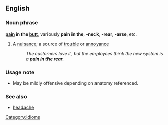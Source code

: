 ==English==

===Noun phrase===
'''[[pain]] in the [[butt]]''',
variously '''pain in the''', '''-neck''', '''-rear''', '''-arse''', etc.
#A [[nuisance]]; a source of [[trouble]] or [[annoy]]ance
#:''The customers love it, but the employees think the new system is a '''pain in the rear'''.''

===Usage note===
*May be mildly offensive depending on anatomy referenced.

===See also===
*[[headache]]
[[Category:Idioms]]